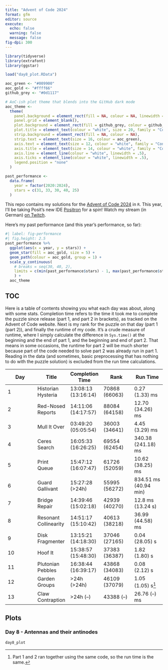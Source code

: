 ```yaml
---
title: "Advent of Code 2024"
format: gfm
editor: source
execute:
  echo: false
  warning: false
  message: false
fig-dpi: 300
---
```


```r
library(tidyverse)
library(extrafont)
library(ggstar)

load("day8_plot.RData")

aoc_green <- "#009900"
aoc_gold <- "#ffff66"
github_grey <- "#0d1117"

# AoC-ish plot theme that blends into the GitHub dark mode
aoc_theme <- 
  theme(
    panel.background = element_rect(fill = NA, colour = NA, linewidth = 1),
    panel.grid = element_blank(),
    plot.background = element_rect(fill = github_grey, colour = github_grey),
    plot.title = element_text(colour = "white", size = 20, family = "Consolas"),
    strip.background = element_rect(fill = NA, colour = NA),
    strip.text = element_text(size = 16, colour = aoc_green),
    axis.text = element_text(size = 12, colour = "white", family = "Consolas"),
    axis.title = element_text(size = 14, colour = "white", family = "Consolas"),
    axis.line = element_line(colour = "white", linewidth = .5),
    axis.ticks = element_line(colour = "white", linewidth = .5),
    legend.position = "none"
  )

past_performance <- 
  data.frame(
    year = factor(2020:2024),
    stars = c(31, 33, 30, 40, 25)
  )
```

This repo contains my solutions for the [Advent of Code 2024](https://adventofcode.com/2024) in `R`. This year, I'll be taking Posit's new IDE [Positron](https://positron.posit.co/) for a spin! Watch my stream (in German) [on Twitch](https://www.twitch.tv/einglasrotwein).

Here's my past performance (and this year's performance, so far):

```r
#| label: fig-performance
#| fig.height: 2.5
past_performance %>% 
  ggplot(aes(x = year, y = stars)) +
  geom_star(fill = aoc_gold, size = 5) +
  geom_path(colour = aoc_gold, group = 1) +
  scale_y_continuous(
    # breaks = seq(30, 40, 2), 
    limits = c(min(past_performance$stars) - 1, max(past_performance$stars) + 1)
    ) +
  aoc_theme
```

## TOC

Here is a table of contents showing you what each day was about, along with some stats.
Completion time refers to the time it took me to complete the puzzle since release (part 1, and part 2 in brackets), as tracked on the Advent of Code website.
Next is my rank for the puzzle on that day (part 1 (part 2)), and finally the runtime of my code.
It's a crude measure of runtime, where I simply calculate the difference in `Sys.time()` at the beginning and the end of part 1, and the beginning and end of part 2. 
That means in some occasions, the runtime for part 2 will be much shorter because part of the code needed to solve part 2 was already run in part 1. 
Reading in the data (and sometimes, basic preprocessing that has nothing to do with the puzzle solution) is excluded from the run time calculations.

| Day | Title                   | Completion Time     | Rank          | Run Time            |
|---------------|---------------|---------------|---------------|---------------|
| 1   | Historian Hysteria        | 13:08:13 (13:16:14) | 70868 (66063)   | 0.27 (1.33) ms     |
| 2   | Red-Nosed Reports        | 14:11:06 (14:17:57) | 88084 (64158)   | 12.70 (34.26) ms     |
| 3   | Mull It Over        | 03:49:20 (05:05:54) | 36003 (34641)   | 4.45 (3.29) ms     |
| 4   | Ceres Search        | 16:05:33 (16:26:25) | 69554 (62454)   | 340.38 (241.18) ms     |
| 5   | Print Queue        | 15:47:12 (16:07:47) | 61726 (52059)   | 10.62 (38.25) ms     |
| 6   | Guard Gallivant        | 15:27:28 (>24h) | 55995 (56272)   | 834.51 ms (40.94 min)     |
| 7   | Bridge Repair        | 14:39:46 (15:02:18) | 42939 (40270)   | 12.8 ms (13.24 s)     |
| 8   | Resonant Collinearity        | 14:51:17 (15:10:42) | 40613 (38218)   | 36.99 (44.58) ms     |
| 9   | Disk Fragmenter        | 13:15:21 (14:18:30) | 37046 (27165)   | 0.04 (28.05) s     |
| 10   | Hoof It        | 15:38:57 (15:48:30) | 37383 (36387)   | 1.82 (1.80) s     |
| 11   | Plutonian Pebbles        | 16:38:44 (16:39:17) | 43868 (34083)   | 0.08 (2.12) s     |
| 12   | Garden Groups        | >24h (>24h) | 46109 (37079)   | 1.05 (1.05) s[^1]     |
| 13   | Claw Contraption        | >24h (--) | 43388 (--)   | 26.76 (--) ms     |

[^1]: Part 1 and 2 ran together using the same code, so the run time is the same.

## Plots

### Day 8 - Antennas and their antinodes

```r
day8_plot
```
